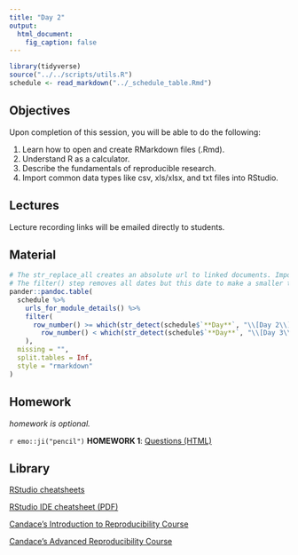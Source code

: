 ```yaml
---
title: "Day 2"
output:
  html_document:
    fig_caption: false
---
```


```r
library(tidyverse)
source("../../scripts/utils.R")
schedule <- read_markdown("../_schedule_table.Rmd")
```

## Objectives

Upon completion of this session, you will be able to do the following:

1. Learn how to open and create RMarkdown files (.Rmd).
2. Understand R as a calculator.
3. Describe the fundamentals of reproducible research.
4. Import common data types like csv, xls/xlsx, and txt files into RStudio.


## Lectures

Lecture recording links will be emailed directly to students.


## Material

```r
# The str_replace_all creates an absolute url to linked documents. Important because there are word and pdf rendered versions of the syllabus.
# The filter() step removes all dates but this date to make a smaller table.
pander::pandoc.table(
  schedule %>%
    urls_for_module_details() %>%
    filter(
      row_number() >= which(str_detect(schedule$`**Day**`, "\\[Day 2\\]")) &
        row_number() < which(str_detect(schedule$`**Day**`, "\\[Day 3\\]"))
    ),
  missing = "",
  split.tables = Inf,
  style = "rmarkdown"
)
``` 


## Homework

_homework is optional._

`r emo::ji("pencil")` **HOMEWORK 1**: [Questions (HTML)](../../modules/HW/homework1.html)



## Library

[RStudio cheatsheets](https://www.rstudio.com/resources/cheatsheets/)

[RStudio IDE cheatsheet (PDF)](../../resources/rstudio_IDE_cheatsheet.pdf)

[Candace's Introduction to Reproducibility Course](https://jhudatascience.org/Reproducibility_in_Cancer_Informatics/)

[Candace's Advanced Reproducibility Course](https://jhudatascience.org/Adv_Reproducibility_in_Cancer_Informatics/)

